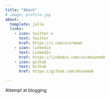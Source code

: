 ```yaml
---
title: "About"
# image: profile.jpg
about:
  template: jolla
  links:
    - icon: twitter-x
      text: Twitter
      href: https://x.com/scoremah
    - icon: linkedin
      text: LinkedIn
      href: https://linkedin.com/in/ahsanmah
    - icon: github
      text: Github
      href: https://github.com/ahsanmah

---
```


Attempt at blogging
